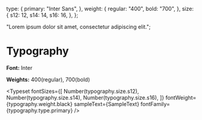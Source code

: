 
<Meta title="Typography" />

  type: {
    primary: "Inter Sans",
  },
  weight: {
    regular: "400",
    bold: "700",
  },
  size: {
    s12: 12,
    s14: 14,
    s16: 16,
  },
};

  "Lorem ipsum dolor sit amet, consectetur adipiscing elit.";

# Typography

**Font:** Inter

**Weights:** 400(regular), 700(bold)

<Typeset
  fontSizes={[
    Number(typography.size.s12),
    Number(typography.size.s14),
    Number(typography.size.s16),
  ]}
  fontWeight={typography.weight.black}
  sampleText={SampleText}
  fontFamily={typography.type.primary}
/>
